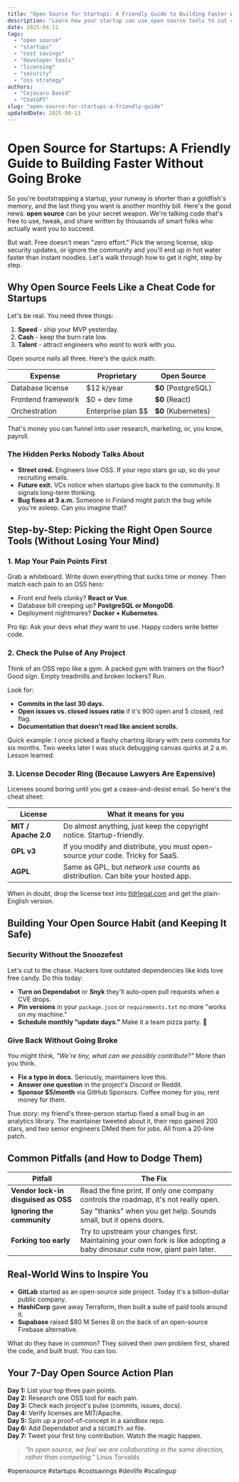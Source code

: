 ```yaml
---
title: "Open Source for Startups: A Friendly Guide to Building Faster Without Going Broke"
description: "Learn how your startup can use open source tools to cut costs, ship faster, and build a name in the dev community all without getting sued."
date: 2025-04-11
tags:
  - "open source"
  - "startups"
  - "cost savings"
  - "developer tools"
  - "licensing"
  - "security"
  - "oss strategy"
authors:
  - "Cojocaru David"
  - "ChatGPT"
slug: "open-source-for-startups-a-friendly-guide"
updatedDate: 2025-08-13
---
```


# Open Source for Startups: A Friendly Guide to Building Faster Without Going Broke

So you're bootstrapping a startup, your runway is shorter than a goldfish's memory, and the last thing you want is another monthly bill. Here's the good news: **open source** can be your secret weapon. We're talking code that's free to use, tweak, and share written by thousands of smart folks who actually want you to succeed.

But wait. Free doesn't mean "zero effort." Pick the wrong license, skip security updates, or ignore the community and you'll end up in hot water faster than instant noodles. Let's walk through how to get it right, step by step.

## Why Open Source Feels Like a Cheat Code for Startups

Let's be real. You need three things:

1. **Speed** - ship your MVP yesterday.  
2. **Cash** - keep the burn rate low.  
3. **Talent** - attract engineers who *want* to work with you.

Open source nails all three. Here's the quick math:

| Expense | Proprietary | Open Source |
|---------|-------------|-------------|
| Database license | $12 k/year | **$0** (PostgreSQL) |
| Frontend framework | $0 + dev time | **$0** (React) |
| Orchestration | Enterprise plan $$ | **$0** (Kubernetes) |

That's money you can funnel into user research, marketing, or, you know, payroll.

### The Hidden Perks Nobody Talks About

- **Street cred.** Engineers love OSS. If your repo stars go up, so do your recruiting emails.  
- **Future exit.** VCs notice when startups give back to the community. It signals long-term thinking.  
- **Bug fixes at 3 a.m.** Someone in Finland might patch the bug while you're asleep. Can you imagine that?

## Step-by-Step: Picking the Right Open Source Tools (Without Losing Your Mind)

### 1. Map Your Pain Points First

Grab a whiteboard. Write down everything that sucks time or money. Then match each pain to an OSS hero:

- Front end feels clunky? **React or Vue**.  
- Database bill creeping up? **PostgreSQL or MongoDB**.  
- Deployment nightmares? **Docker + Kubernetes**.

Pro tip: Ask your devs what *they* want to use. Happy coders write better code.

### 2. Check the Pulse of Any Project

Think of an OSS repo like a gym. A packed gym with trainers on the floor? Good sign. Empty treadmills and broken lockers? Run.

Look for:

- **Commits in the last 30 days.**  
- **Open issues vs. closed issues ratio** if it's 900 open and 5 closed, red flag.  
- **Documentation that doesn't read like ancient scrolls.**  

Quick example: I once picked a flashy charting library with zero commits for six months. Two weeks later I was stuck debugging canvas quirks at 2 a.m. Lesson learned.

### 3. License Decoder Ring (Because Lawyers Are Expensive)

Licenses sound boring until you get a cease-and-desist email. So here's the cheat sheet:

| License | What it means for you |
|---------|-----------------------|
| **MIT / Apache 2.0** | Do almost anything, just keep the copyright notice. Startup-friendly. |
| **GPL v3** | If you modify and distribute, you must open-source *your* code. Tricky for SaaS. |
| **AGPL** | Same as GPL, but *network use* counts as distribution. Can bite your hosted app. |

When in doubt, drop the license text into [tldrlegal.com](https://tldrlegal.com) and get the plain-English version.

## Building Your Open Source Habit (and Keeping It Safe)

### Security Without the Snoozefest

Let's cut to the chase. Hackers love outdated dependencies like kids love free candy. Do this today:

- **Turn on Dependabot** or **Snyk** they'll auto-open pull requests when a CVE drops.  
- **Pin versions** in your `package.json` or `requirements.txt` no more "works on my machine."  
- **Schedule monthly "update days."** Make it a team pizza party. 🍕

### Give Back Without Going Broke

You might think, *"We're tiny, what can we possibly contribute?"* More than you think.

- **Fix a typo in docs.** Seriously, maintainers love this.  
- **Answer one question** in the project's Discord or Reddit.  
- **Sponsor $5/month** via GitHub Sponsors. Coffee money for you, rent money for them.

True story: my friend's three-person startup fixed a small bug in an analytics library. The maintainer tweeted about it, their repo gained 200 stars, and two senior engineers DMed them for jobs. All from a 20-line patch.

## Common Pitfalls (and How to Dodge Them)

| Pitfall | The Fix |
|---------|---------|
| **Vendor lock-in disguised as OSS** | Read the fine print. If only one company controls the roadmap, it's not really open. |
| **Ignoring the community** | Say "thanks" when you get help. Sounds small, but it opens doors. |
| **Forking too early** | Try to upstream your changes first. Maintaining your own fork is like adopting a baby dinosaur cute now, giant pain later. |

## Real-World Wins to Inspire You

- **GitLab** started as an open-source side project. Today it's a billion-dollar public company.  
- **HashiCorp** gave away Terraform, then built a suite of paid tools around it.  
- **Supabase** raised $80 M Series B on the back of an open-source Firebase alternative.

What do they have in common? They solved their own problem first, shared the code, and built trust. You can too.

## Your 7-Day Open Source Action Plan

**Day 1:** List your top three pain points.  
**Day 2:** Research one OSS tool for each pain.  
**Day 3:** Check each project's pulse (commits, issues, docs).  
**Day 4:** Verify licenses are MIT/Apache.  
**Day 5:** Spin up a proof-of-concept in a sandbox repo.  
**Day 6:** Add Dependabot and a `SECURITY.md` file.  
**Day 7:** Tweet your first tiny contribution. Watch the magic happen.

> _"In open source, we feel we are collaborating in the same direction, rather than competing."_  Linus Torvalds

#opensource #startups #costsavings #devlife #scalingup